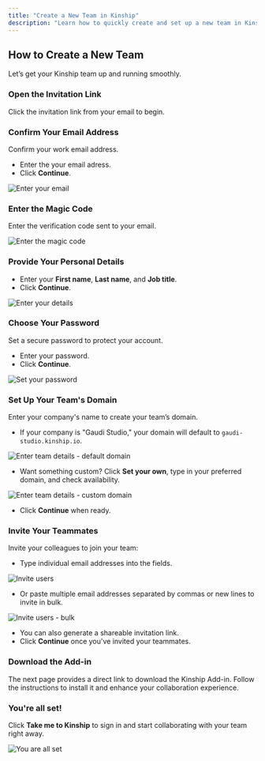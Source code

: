 ```yaml
---
title: "Create a New Team in Kinship"
description: "Learn how to quickly create and set up a new team in Kinship. This guide covers verifying your email, configuring your team's domain, inviting teammates, and completing your initial setup so you can start collaborating immediately."
---
```


## How to Create a New Team

Let’s get your Kinship team up and running smoothly.

### Open the Invitation Link
Click the invitation link from your email to begin.

### Confirm Your Email Address
Confirm your work email address.

- Enter the your email adress.
- Click **Continue**.

<img
  className="block"
  src="/images/create-a-new-team-confirm-email-entered.png"
  alt="Enter your email"
/>


### Enter the Magic Code

Enter the verification code sent to your email.

<img
  className="block"
  src="/images/create-a-new-team-confirm-email-enter-code.png"
  alt="Enter the magic code"
/>



### Provide Your Personal Details

 - Enter your **First name**, **Last name**, and **Job title**.
 - Click **Continue**.

<img
  className="block"
  src="/images/create-a-new-team-enter-your-details-entered.png"
  alt="Enter your details"
/>


### Choose Your Password
Set a secure password to protect your account.

- Enter your password.
- Click **Continue**.

<img
  className="block"
  src="/images/create-a-new-team-set-your-password-entered.png"
  alt="Set your password"
/>

### Set Up Your Team's Domain
Enter your company's name to create your team’s domain.

- If your company is "Gaudi Studio," your domain will default to `gaudi-studio.kinship.io`.

<img
  className="block"
  src="/images/create-a-new-team-enter-team-details-entered.png"
  alt="Enter team details - default domain"
/>

- Want something custom? Click **Set your own**, type in your preferred domain, and check availability.

<img
  className="block"
  src="/images/create-a-new-team-enter-team-details-entered-custom-domain.png"
  alt="Enter team details - custom domain"
/>

- Click **Continue** when ready.

### Invite Your Teammates
Invite your colleagues to join your team:

- Type individual email addresses into the fields.

<img
  className="block"
  src="/images/create-a-new-team-invite-teammates-entered.png"
  alt="Invite users"
/>

- Or paste multiple email addresses separated by commas or new lines to invite in bulk.

<img
  className="block"
  src="/images/create-a-new-team-invite-teammates-entered-bulk.png"
  alt="Invite users - bulk"
/>

- You can also generate a shareable invitation link.
- Click **Continue** once you've invited your teammates.

### Download the Add-in
The next page provides a direct link to download the Kinship Add-in. Follow the instructions to install it and enhance your collaboration experience.

### You're all set!

Click **Take me to Kinship** to sign in and start collaborating with your team right away.

<img
  className="block"
  src="/images/create-a-new-team-youre-all-set-compact.png"
  alt="You are all set"
/>